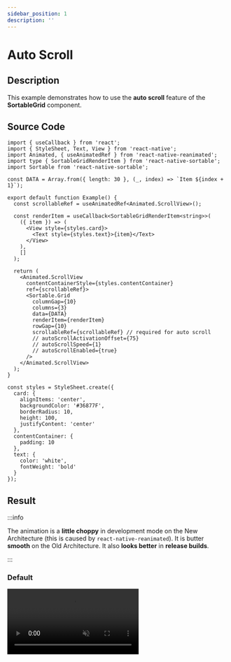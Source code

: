 ```yaml
---
sidebar_position: 1
description: ''
---
```


# Auto Scroll

## Description

This example demonstrates how to use the **auto scroll** feature of the **SortableGrid** component.

## Source Code

```tsx
import { useCallback } from 'react';
import { StyleSheet, Text, View } from 'react-native';
import Animated, { useAnimatedRef } from 'react-native-reanimated';
import type { SortableGridRenderItem } from 'react-native-sortable';
import Sortable from 'react-native-sortable';

const DATA = Array.from({ length: 30 }, (_, index) => `Item ${index + 1}`);

export default function Example() {
  const scrollableRef = useAnimatedRef<Animated.ScrollView>();

  const renderItem = useCallback<SortableGridRenderItem<string>>(
    ({ item }) => (
      <View style={styles.card}>
        <Text style={styles.text}>{item}</Text>
      </View>
    ),
    []
  );

  return (
    <Animated.ScrollView
      contentContainerStyle={styles.contentContainer}
      ref={scrollableRef}>
      <Sortable.Grid
        columnGap={10}
        columns={3}
        data={DATA}
        renderItem={renderItem}
        rowGap={10}
        scrollableRef={scrollableRef} // required for auto scroll
        // autoScrollActivationOffset={75}
        // autoScrollSpeed={1}
        // autoScrollEnabled={true}
      />
    </Animated.ScrollView>
  );
}

const styles = StyleSheet.create({
  card: {
    alignItems: 'center',
    backgroundColor: '#36877F',
    borderRadius: 10,
    height: 100,
    justifyContent: 'center'
  },
  contentContainer: {
    padding: 10
  },
  text: {
    color: 'white',
    fontWeight: 'bold'
  }
});
```

## Result

:::info

The animation is a **little choppy** in development mode on the New Architecture (this is caused by `react-native-reanimated`). It is butter **smooth** on the Old Architecture. It also **looks better** in **release builds**.

:::

### Default


<video autoPlay loop muted width='300px' src={defaultVideo} />

### Custom autoScrollActivationOffset

```tsx
autoScrollActivationOffset={200}
```


<video autoPlay loop muted width='300px' src={offsetVideo} />

### Custom autoScrollSpeed

```tsx
autoScrollSpeed={0.2}
```


<video autoPlay loop muted width='300px' src={speedVideo} />
